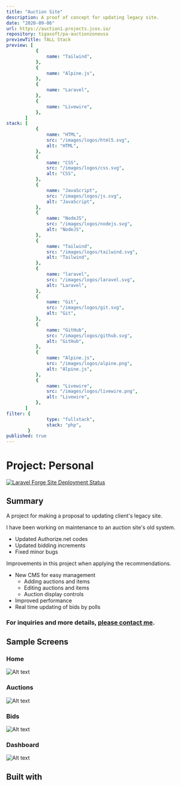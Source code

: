 ```yaml
---
title: "Auction Site"
description: A proof of concept for updating legacy site.
date: "2020-09-06"
url: https://auction1.projects.jcos.io/
repository: tigasoft/pa-auctionzoneusa
previewTitle: TALL Stack
preview: [
           {
               name: "Tailwind",
           },
           {
               name: "Alpine.js",
           },
           {
               name: "Laravel",
           },
           {
               name: "Livewire",
           },
       ]
stack: [
           {
               name: "HTML",
               src: "/images/logos/html5.svg",
               alt: "HTML",
           },
           {
               name: "CSS",
               src: "/images/logos/css.svg",
               alt: "CSS",
           },
           {
               name: "JavaScript",
               src: "/images/logos/js.svg",
               alt: "JavaScript",
           },
           {
               name: "NodeJS",
               src: "/images/logos/nodejs.svg",
               alt: "NodeJS",
           },
           {
               name: "Tailwind",
               src: "/images/logos/tailwind.svg",
               alt: "Tailwind",
           },
           {
               name: "laravel",
               src: "/images/logos/laravel.svg",
               alt: "Laravel",
           },
           {
               name: "Git",
               src: "/images/logos/git.svg",
               alt: "Git",
           },
           {
               name: "GitHub",
               src: "/images/logos/github.svg",
               alt: "GitHub",
           },
           {
               name: "Alpine.js",
               src: "/images/logos/alpine.png",
               alt: "Alpine.js",
           },
           {
               name: "Livewire",
               src: "/images/logos/livewire.png",
               alt: "Livewire",
           },
       ]
filter: {
               type: "fullstack",
               stack: "php",
        }
published: true
---
```


# Project: Personal


[![Laravel Forge Site Deployment Status](https://img.shields.io/endpoint?url=https%3A%2F%2Fforge.laravel.com%2Fsite-badges%2Fded6447b-2470-4aa8-94af-eded528e072f&style=plastic)](https://forge.laravel.com/servers/733512/sites/2310240)


## Summary

A project for making a proposal to updating client's legacy site.

I have been working on maintenance to an auction site's old system.

- Updated Authorize.net codes
- Updated bidding increments
- Fixed minor bugs

Improvements in this project when applying the recommendations.

- New CMS for easy management
    - Adding auctions and items
    - Editing auctions and items
    - Auction display controls
- Improved performance
- Real time updating of bids by polls

### For inquiries and more details, [please contact me](https://projects.jcos.io/contact).


## Sample Screens

### Home

![Alt text](https://res.cloudinary.com/langitlupakintoncloud/image/upload/v1712486095/projects.jcos.io/cd9v9vq9ivxuldotbntj.png "Home")

### Auctions

![Alt text](https://res.cloudinary.com/langitlupakintoncloud/image/upload/v1712477912/projects.jcos.io/jx5qgdofuxhv08wy0wqc.png "Auctions")

### Bids

![Alt text](https://res.cloudinary.com/langitlupakintoncloud/image/upload/v1712477920/projects.jcos.io/pyxn9q4qcjghhgsj7mc3.png "Bids")

### Dashboard

![Alt text](https://res.cloudinary.com/langitlupakintoncloud/image/upload/v1712477925/projects.jcos.io/kgsowhiuulyxu8w9aus0.png "Dashboard")


## Built with
